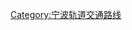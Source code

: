 {{Catnav|頁面分類|各種主題的頁面分類|依中国各省来作的分类|中國各省交通|浙江交通|宁波交通|宁波轨道交通}}
{{catmore}}
{{Commonscat|宁波轨道交通2號線}}

[[Category:宁波轨道交通路线|Category:宁波轨道交通路线]]